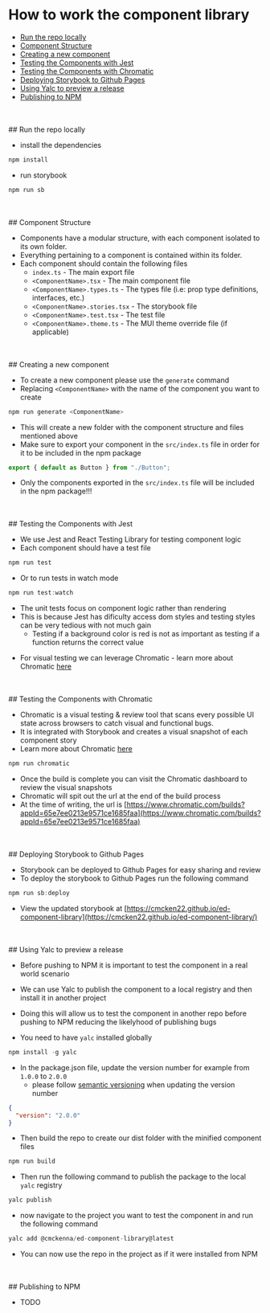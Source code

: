 
<Meta title="Instrcutions" />

# How to work the component library

- [Run the repo locally](#run-the-repo-locally)
- [Component Structure](#component-structure)
- [Creating a new component](#creating-a-new-component)
- [Testing the Components with Jest](#testing-the-components-with-jest)
- [Testing the Components with Chromatic](#testing-the-components-with-chromatic)
- [Deploying Storybook to Github Pages](#deploying-storybook-to-github-pages)
- [Using Yalc to preview a release](#using-yalc-to-preview-a-release)
- [Publishing to NPM](#publishing-to-npm)

<br />
<br />
## Run the repo locally

- install the dependencies

```js
npm install
```

- run storybook

```js
npm run sb
```

<br />
<br />
## Component Structure

- Components have a modular structure, with each component isolated to its own folder.
- Everything pertaining to a component is contained within its folder.
- Each component should contain the following files
  - `index.ts` - The main export file
  - `<ComponentName>.tsx` - The main component file
  - `<ComponentName>.types.ts` - The types file (i.e: prop type definitions, interfaces, etc.)
  - `<ComponentName>.stories.tsx` - The storybook file
  - `<ComponentName>.test.tsx` - The test file
  - `<ComponentName>.theme.ts` - The MUI theme override file (if applicable)

<br />
<br />
## Creating a new component

- To create a new component please use the `generate`
  command
- Replacing `<ComponentName>` with the name of the component you want to create

```js
npm run generate <ComponentName>
```

- This will create a new folder with the component structure and files mentioned above
- Make sure to export your component in the `src/index.ts` file in order for it to be included in the npm package

```js
export { default as Button } from "./Button";
```

- Only the components exported in the `src/index.ts` file will be included in the npm package!!!

<br />
<br />
## Testing the Components with Jest

- We use Jest and React Testing Library for testing component logic
- Each component should have a test file

```js
npm run test
```

- Or to run tests in watch mode

```js
npm run test:watch
```

- The unit tests focus on component logic rather than rendering
- This is because Jest has dificulty access dom styles and testing styles can be very tedious with not much gain
  - Testing if a background color is red is not as important as testing if a function returns the correct value

* For visual testing we can leverage Chromatic - learn more about Chromatic [here](https://www.chromatic.com/)

<br />
<br />
## Testing the Components with Chromatic

- Chromatic is a visual testing & review tool that scans every possible UI state across browsers to catch visual and functional bugs.
- It is integrated with Storybook and creates a visual snapshot of each component story
- Learn more about Chromatic [here](https://www.chromatic.com/)

```js
npm run chromatic
```

- Once the build is complete you can visit the Chromatic dashboard to review the visual snapshots
- Chromatic will spit out the url at the end of the build process
- At the time of writing, the url is [https://www.chromatic.com/builds?appId=65e7ee0213e9571ce1685faa](https://www.chromatic.com/builds?appId=65e7ee0213e9571ce1685faa)

<br />
<br />
## Deploying Storybook to Github Pages

- Storybook can be deployed to Github Pages for easy sharing and review
- To deploy the storybook to Github Pages run the following command

```js
npm run sb:deploy
```

- View the updated storybook at [https://cmcken22.github.io/ed-component-library](https://cmcken22.github.io/ed-component-library/)

<br />
<br />
## Using Yalc to preview a release

- Before pushing to NPM it is important to test the component in a real world scenario
- We can use Yalc to publish the component to a local registry and then install it in another project
- Doing this will allow us to test the component in another repo before pushing to NPM reducing the likelyhood of publishing bugs

- You need to have `yalc` installed globally

```js
npm install -g yalc
```

- In the package.json file, update the version number for example from `1.0.0` to `2.0.0`
  - please follow [semantic versioning](https://semver.org/) when updating the version number

```json
{
  "version": "2.0.0"
}
```

- Then build the repo to create our dist folder with the minified component files

```js
npm run build
```

- Then run the following command to publish the package to the local `yalc` registry

```js
yalc publish
```

- now navigate to the project you want to test the component in and run the following command

```js
yalc add @cmckenna/ed-component-library@latest
```

- You can now use the repo in the project as if it were installed from NPM

<br />
<br />
## Publishing to NPM

- TODO
